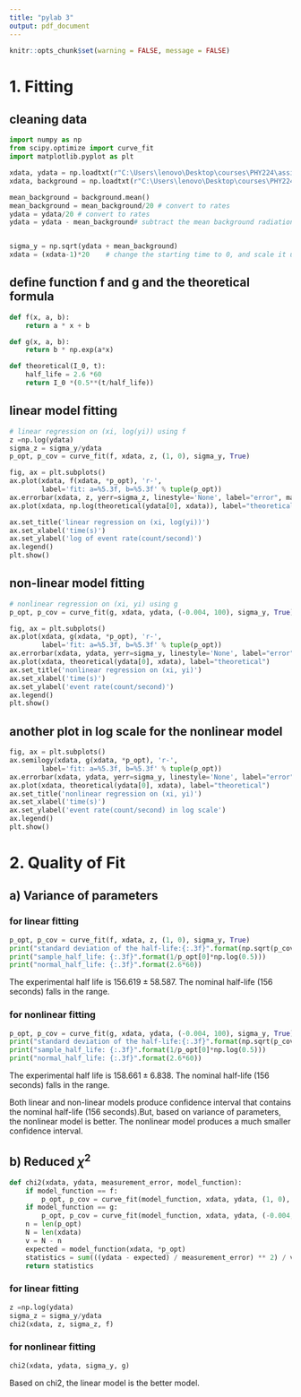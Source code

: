 ```yaml
---
title: "pylab 3"
output: pdf_document
---
```


```r
knitr::opts_chunk$set(warning = FALSE, message = FALSE)
```

# 1. Fitting

## cleaning data

```python
import numpy as np
from scipy.optimize import curve_fit
import matplotlib.pyplot as plt

xdata, ydata = np.loadtxt(r"C:\Users\lenovo\Desktop\courses\PHY224\assignments\PyLab 3\decay.txt", unpack=True, delimiter="\t", skiprows=2)
xdata, background = np.loadtxt(r"C:\Users\lenovo\Desktop\courses\PHY224\assignments\PyLab 3\background.txt", unpack=True, delimiter="\t", skiprows=2)

mean_background = background.mean()
mean_background = mean_background/20 # convert to rates
ydata = ydata/20 # convert to rates
ydata = ydata - mean_background# subtract the mean background radiation


sigma_y = np.sqrt(ydata + mean_background)
xdata = (xdata-1)*20    # change the starting time to 0, and scale it up by 20s

```

## define function f and g and the theoretical formula

```python
def f(x, a, b):
    return a * x + b

def g(x, a, b):
    return b * np.exp(a*x)

def theoretical(I_0, t):
    half_life = 2.6 *60
    return I_0 *(0.5**(t/half_life))
```

## linear model fitting

```python
# linear regression on (xi, log(yi)) using f
z =np.log(ydata)
sigma_z = sigma_y/ydata
p_opt, p_cov = curve_fit(f, xdata, z, (1, 0), sigma_y, True)

fig, ax = plt.subplots()
ax.plot(xdata, f(xdata, *p_opt), 'r-',
        label='fit: a=%5.3f, b=%5.3f' % tuple(p_opt))
ax.errorbar(xdata, z, yerr=sigma_z, linestyle='None', label="error", marker=".")
ax.plot(xdata, np.log(theoretical(ydata[0], xdata)), label="theoretical")

ax.set_title('linear regression on (xi, log(yi))')
ax.set_xlabel('time(s)')
ax.set_ylabel('log of event rate(count/second)')
ax.legend()
plt.show()
```

## non-linear model fitting
```python
# nonlinear regression on (xi, yi) using g
p_opt, p_cov = curve_fit(g, xdata, ydata, (-0.004, 100), sigma_y, True)

fig, ax = plt.subplots()
ax.plot(xdata, g(xdata, *p_opt), 'r-',
        label='fit: a=%5.3f, b=%5.3f' % tuple(p_opt))
ax.errorbar(xdata, ydata, yerr=sigma_y, linestyle='None', label="error", marker=".")
ax.plot(xdata, theoretical(ydata[0], xdata), label="theoretical")
ax.set_title('nonlinear regression on (xi, yi)')
ax.set_xlabel('time(s)')
ax.set_ylabel('event rate(count/second)')
ax.legend()
plt.show()
```

## another plot in log scale for the nonlinear model

```python
fig, ax = plt.subplots()
ax.semilogy(xdata, g(xdata, *p_opt), 'r-',
        label='fit: a=%5.3f, b=%5.3f' % tuple(p_opt))
ax.errorbar(xdata, ydata, yerr=sigma_y, linestyle='None', label="error", marker=".")
ax.plot(xdata, theoretical(ydata[0], xdata), label="theoretical")
ax.set_title('nonlinear regression on (xi, yi)')
ax.set_xlabel('time(s)')
ax.set_ylabel('event rate(count/second) in log scale')
ax.legend()
plt.show()
```

# 2. Quality of Fit

## a) Variance of parameters

### for linear fitting

```python
p_opt, p_cov = curve_fit(f, xdata, z, (1, 0), sigma_y, True)
print("standard deviation of the half-life:{:.3f}".format(np.sqrt(p_cov[0,0])/p_opt[0]**2))
print("sample_half_life: {:.3f}".format(1/p_opt[0]*np.log(0.5)))
print("normal_half_life: {:.3f}".format(2.6*60))

```
The experimental half life is $156.619\pm 58.587$. The nominal half-life (156 seconds) falls in the range.


### for nonlinear fitting
```python
p_opt, p_cov = curve_fit(g, xdata, ydata, (-0.004, 100), sigma_y, True)
print("standard deviation of the half-life:{:.3f}".format(np.sqrt(p_cov[0,0])/p_opt[0]**2))
print("sample_half_life: {:.3f}".format(1/p_opt[0]*np.log(0.5)))
print("normal_half_life: {:.3f}".format(2.6*60))
```
The experimental half life is $158.661\pm 6.838$. The nominal half-life (156 seconds) falls in the range.

Both linear and non-linear models produce confidence interval that contains the nominal half-life (156 seconds).But, 
based on variance of parameters, the nonlinear model is better. The nonlinear model produces a much smaller confidence interval.

## b) Reduced $\chi^2$

```python
def chi2(xdata, ydata, measurement_error, model_function):
    if model_function == f:
        p_opt, p_cov = curve_fit(model_function, xdata, ydata, (1, 0), measurement_error, True)
    if model_function == g:
        p_opt, p_cov = curve_fit(model_function, xdata, ydata, (-0.004, 100), measurement_error, True)
    n = len(p_opt)
    N = len(xdata)
    v = N - n
    expected = model_function(xdata, *p_opt)
    statistics = sum(((ydata - expected) / measurement_error) ** 2) / v
    return statistics

```

### for linear fitting

```python
z =np.log(ydata)
sigma_z = sigma_y/ydata
chi2(xdata, z, sigma_z, f)
```

### for nonlinear fitting

```python
chi2(xdata, ydata, sigma_y, g)
```

Based on chi2, the linear model is the better model.